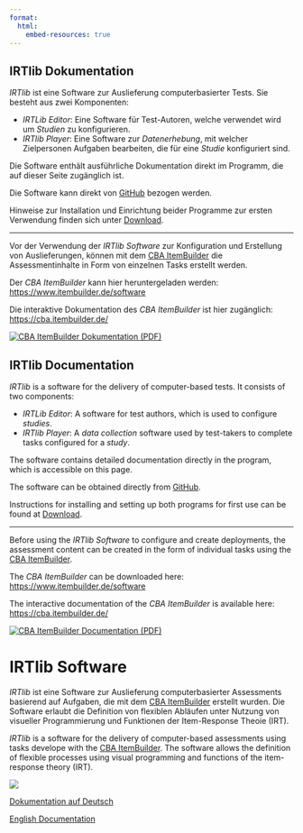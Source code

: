 ```yaml
---
format:
  html:
    embed-resources: true
---
```


::: {.content-visible when-profile="german"}

# IRTlib Dokumentation

*IRTlib* ist eine Software zur Auslieferung computerbasierter Tests. Sie besteht aus zwei Komponenten:

-   *IRTLib Editor*: Eine Software für Test-Autoren, welche verwendet wird um *Studien* zu konfigurieren.
-   *IRTlib Player*: Eine Software zur *Datenerhebung*, mit welcher Zielpersonen Aufgaben bearbeiten, die für eine *Studie* konfiguriert sind.

Die Software enthält ausführliche Dokumentation direkt im Programm, die auf dieser Seite zugänglich ist.

Die Software kann direkt von [GitHub](https://github.com/DIPFtba/IRTlibDeploymentSoftware) bezogen werden. 

Hinweise zur Installation und Einrichtung beider Programme zur ersten Verwendung finden sich unter [Download](installation.qmd).

<hr noshade/>

::: {.grid}

::: {.g-col-9}

Vor der Verwendung der *IRTlib Software* zur Konfiguration und Erstellung von Auslieferungen, können mit dem <a href="https://tba.dipf.de/de/infrastruktur/softwareentwicklung/cba-itembuilder">CBA ItemBuilder</a> die Assessmentinhalte in Form von einzelnen Tasks erstellt werden. 

Der *CBA ItemBuilder* kann hier heruntergeladen werden: <a href="https://www.itembuilder.de/software">https://www.itembuilder.de/software</a>

Die interaktive Dokumentation des *CBA ItemBuilder* ist hier zugänglich: <a href="https://cba.itembuilder.de">https://cba.itembuilder.de/</a>

:::

::: {.g-col-3}

[![CBA ItemBuilder Dokumentation (PDF)](https://cba.itembuilder.de/img/cover_html.png){wdith=80}](https://cba.itembuilder.de/Open-Assessments-with-CBA-ItemBuilder.pdf)


:::


:::


:::

::: {.content-visible when-profile="english"}


# IRTlib Documentation

*IRTlib* is a software for the delivery of computer-based tests. It consists of two components:

- *IRTLib Editor*: A software for test authors, which is used to configure *studies*.
- *IRTlib Player*: A *data collection* software used by test-takers to complete tasks configured for a *study*.

The software contains detailed documentation directly in the program, which is accessible on this page.

The software can be obtained directly from [GitHub](https://github.com/DIPFtba/IRTlibDeploymentSoftware). 

Instructions for installing and setting up both programs for first use can be found at [Download](installation.qmd).

<hr noshade/>

::: {.grid}

::: {.g-col-9}

Before using the *IRTlib Software* to configure and create deployments, the assessment content can be created in the form of individual tasks using the <a href="https://tba.dipf.de/de/infrastruktur/softwareentwicklung/cba-itembuilder">CBA ItemBuilder</a>. 

The *CBA ItemBuilder* can be downloaded here: <a href="https://www.itembuilder.de/software">https://www.itembuilder.de/software</a>

The interactive documentation of the *CBA ItemBuilder* is available here: <a href="https://cba.itembuilder.de">https://cba.itembuilder.de/</a>

:::

::: {.g-col-3}

[![CBA ItemBuilder Documentation (PDF)](https://cba.itembuilder.de/img/cover_html.png){wdith=80}](https://cba.itembuilder.de/Open-Assessments-with-CBA-ItemBuilder.pdf)


:::


:::

:::


::: {.content-visible when-profile="language"}

<h1>IRTlib Software</h1>

::: {.grid}

::: {.g-col-6}

*IRTlib* ist eine Software zur Auslieferung computerbasierter Assessments basierend auf Aufgaben, die mit dem <a href="https://cba.itembuilder.de">CBA ItemBuilder</a> erstellt wurden. Die Software erlaubt die Definition von flexiblen Abläufen unter Nutzung von visueller Programmierung und Funktionen der Item-Response Theoie (IRT). 
:::

::: {.g-col-6}
*IRTlib* is a software for the delivery of computer-based assessments using tasks develope with the <a href="https://cba.itembuilder.de">CBA ItemBuilder</a>. The software allows the definition of flexible processes using visual programming and functions of the item-response theory (IRT). 
:::


:::



![](img/irtlib-cover.png)

 


::: {.grid}

::: {.g-col-6}

[Dokumentation auf Deutsch](de/index.html)

:::

::: {.g-col-6}
[English Documentation](en/index.html)

:::


:::

:::

